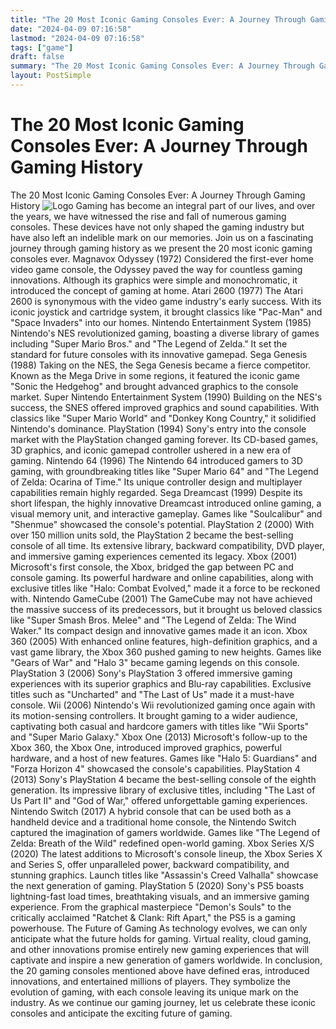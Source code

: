 ```yaml
---
title: "The 20 Most Iconic Gaming Consoles Ever: A Journey Through Gaming History"
date: "2024-04-09 07:16:58"
lastmod: "2024-04-09 07:16:58"
tags: ["game"]
draft: false
summary: "The 20 Most Iconic Gaming Consoles Ever: A Journey Through Gaming History"
layout: PostSimple
---
```

# The 20 Most Iconic Gaming Consoles Ever: A Journey Through Gaming History
The 20 Most Iconic Gaming Consoles Ever: A Journey Through Gaming History
<img alt="Logo" src="https://cdn.seniorsselection.com/src_image/f3b0d08c1c785c582ead154f89d90461.webp"/>
Gaming has become an integral part of our lives, and over the years, we have witnessed the rise and fall of numerous gaming consoles. These devices have not only shaped the gaming industry but have also left an indelible mark on our memories. Join us on a fascinating journey through gaming history as we present the 20 most iconic gaming consoles ever.
Magnavox Odyssey (1972)
Considered the first-ever home video game console, the Odyssey paved the way for countless gaming innovations. Although its graphics were simple and monochromatic, it introduced the concept of gaming at home.
Atari 2600 (1977)
The Atari 2600 is synonymous with the video game industry's early success. With its iconic joystick and cartridge system, it brought classics like "Pac-Man" and "Space Invaders" into our homes.
Nintendo Entertainment System (1985)
Nintendo's NES revolutionized gaming, boasting a diverse library of games including "Super Mario Bros." and "The Legend of Zelda." It set the standard for future consoles with its innovative gamepad.
Sega Genesis (1988)
Taking on the NES, the Sega Genesis became a fierce competitor. Known as the Mega Drive in some regions, it featured the iconic game "Sonic the Hedgehog" and brought advanced graphics to the console market.
Super Nintendo Entertainment System (1990)
Building on the NES's success, the SNES offered improved graphics and sound capabilities. With classics like "Super Mario World" and "Donkey Kong Country," it solidified Nintendo's dominance.
PlayStation (1994)
Sony's entry into the console market with the PlayStation changed gaming forever. Its CD-based games, 3D graphics, and iconic gamepad controller ushered in a new era of gaming.
Nintendo 64 (1996)
The Nintendo 64 introduced gamers to 3D gaming, with groundbreaking titles like "Super Mario 64" and "The Legend of Zelda: Ocarina of Time." Its unique controller design and multiplayer capabilities remain highly regarded.
Sega Dreamcast (1999)
Despite its short lifespan, the highly innovative Dreamcast introduced online gaming, a visual memory unit, and interactive gameplay. Games like "Soulcalibur" and "Shenmue" showcased the console's potential.
PlayStation 2 (2000)
With over 150 million units sold, the PlayStation 2 became the best-selling console of all time. Its extensive library, backward compatibility, DVD player, and immersive gaming experiences cemented its legacy.
Xbox (2001)
Microsoft's first console, the Xbox, bridged the gap between PC and console gaming. Its powerful hardware and online capabilities, along with exclusive titles like "Halo: Combat Evolved," made it a force to be reckoned with.
Nintendo GameCube (2001)
The GameCube may not have achieved the massive success of its predecessors, but it brought us beloved classics like "Super Smash Bros. Melee" and "The Legend of Zelda: The Wind Waker." Its compact design and innovative games made it an icon.
Xbox 360 (2005)
With enhanced online features, high-definition graphics, and a vast game library, the Xbox 360 pushed gaming to new heights. Games like "Gears of War" and "Halo 3" became gaming legends on this console.
PlayStation 3 (2006)
Sony's PlayStation 3 offered immersive gaming experiences with its superior graphics and Blu-ray capabilities. Exclusive titles such as "Uncharted" and "The Last of Us" made it a must-have console.
Wii (2006)
Nintendo's Wii revolutionized gaming once again with its motion-sensing controllers. It brought gaming to a wider audience, captivating both casual and hardcore gamers with titles like "Wii Sports" and "Super Mario Galaxy."
Xbox One (2013)
Microsoft's follow-up to the Xbox 360, the Xbox One, introduced improved graphics, powerful hardware, and a host of new features. Games like "Halo 5: Guardians" and "Forza Horizon 4" showcased the console's capabilities.
PlayStation 4 (2013)
Sony's PlayStation 4 became the best-selling console of the eighth generation. Its impressive library of exclusive titles, including "The Last of Us Part II" and "God of War," offered unforgettable gaming experiences.
Nintendo Switch (2017)
A hybrid console that can be used both as a handheld device and a traditional home console, the Nintendo Switch captured the imagination of gamers worldwide. Games like "The Legend of Zelda: Breath of the Wild" redefined open-world gaming.
Xbox Series X/S (2020)
The latest additions to Microsoft's console lineup, the Xbox Series X and Series S, offer unparalleled power, backward compatibility, and stunning graphics. Launch titles like "Assassin's Creed Valhalla" showcase the next generation of gaming.
PlayStation 5 (2020)
Sony's PS5 boasts lightning-fast load times, breathtaking visuals, and an immersive gaming experience. From the graphical masterpiece "Demon's Souls" to the critically acclaimed "Ratchet & Clank: Rift Apart," the PS5 is a gaming powerhouse.
The Future of Gaming
As technology evolves, we can only anticipate what the future holds for gaming. Virtual reality, cloud gaming, and other innovations promise entirely new gaming experiences that will captivate and inspire a new generation of gamers worldwide.
In conclusion, the 20 gaming consoles mentioned above have defined eras, introduced innovations, and entertained millions of players. They symbolize the evolution of gaming, with each console leaving its unique mark on the industry. As we continue our gaming journey, let us celebrate these iconic consoles and anticipate the exciting future of gaming.
        